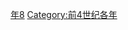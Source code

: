 {{Catnav|頁面分類|历史|歷史時代|年|前4世纪各年}}

{{catmore}}
{{Commons category|358 BC}}

[[Category:前350年代|年8]]
[[Category:前4世纪各年|Category:前4世纪各年]]